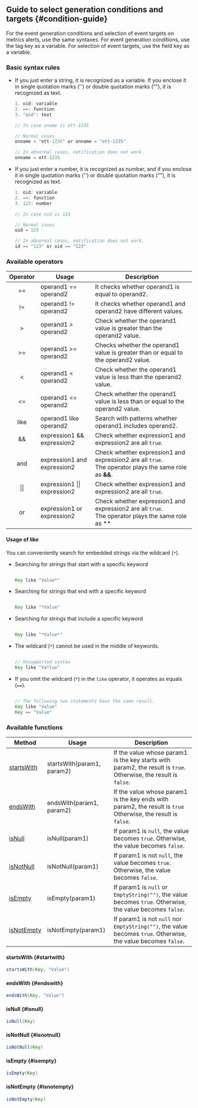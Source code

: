 ## Guide to select generation conditions and targets {#condition-guide}

For the event generation conditions and selection of event targets on metrics alerts, use the same syntaxes. For event generation conditions, use the tag key as a variable. For selection of event targets, use the field key as a variable.

### Basic syntax rules

- If you just enter a string, it is recognized as a variable. If you enclose it in single quotation marks ('') or double quotation marks (""), it is recognized as text.

  ```java title='oid == "oid"'
  1. oid: variable
  2. ==: function
  3. "oid": text
  ```

  ```java
  // In case oname is ott-1235

  // Normal cases
  onname = 'ott-1235' or onname = "ott-1235"

  // In abnormal cases, notification does not work.
  onname = ott-1235
  ```

- If you just enter a number, it is recognized as number, and if you enclose it in single quotation marks ('') or double quotation marks (""), it is recognized as text.

  ```java title='oid == 123'
  1. oid: variable
  2. ==: function
  3. 123: number
  ```

  ```java
  // In case oid is 123

  // Normal cases
  oid = 123

  // In abnormal cases, notification does not work.
  id == '123' or oid == "123"
  ```

### Available operators

|  Operator      | Usage                         | Description                                                                                                           |
| :------------: | ----------------------------- | --------------------------------------------------------------------------------------------------------------------- |
|    \=\=          | operand1 \=\= operand2          | It checks whether operand1 is equal to operand2.                                                                      |
|    !\=          | operand1 !\= operand2          | It checks whether operand1 and operand2 have different values.                                                        |
| <span>\></span> | operand1 \> operand2           | Check whether the operand1 value is greater than the operand2 value.                                                  |
|    \>\=         | operand1 \>\= operand2          | Checks whether the operand1 value is greater than or equal to the operand2 value.                                     |
|    \<          | operand1 \< operand2          | Check whether the operand1 value is less than the operand2 value.                                                     |
|    \<\=         | operand1 \<\= operand2         | Check whether the operand1 value is less than or equal to the operand2 value.                                         |
|    like        | operand1 like operand2        | Search with patterns whether operand1 includes operand2.                                                              |
|    &&          | expression1 && expression2    | Check whether expression1 and expression2 are all `true`.                                                             |
|    and         | expression1 and expression2   | Check whether expression1 and expression2 are all `true`.<br/>The operator plays the same role as **&&**.             |
|     \|\|         | expression1 \|\| expression2    | Check whether expression1 and expression2 are all `true`.                                                             |
|    or          | expression1 or expression2    | Check whether expression1 and expression2 are all `true`.<br/>The operator plays the same role as **||**.             |

#### Usage of like

You can conveniently search for embedded strings via the wildcard (`*`).

- Searching for strings that start with a specific keyword

  ```java

  Key like "Value*"

  ```

- Searching for strings that end with a specific keyword

  ```java

  Key like "*Value"

  ```

- Searching for strings that include a specific keyword

  ```java

  Key like "*Value*"

  ```

- The wildcard (`*`) cannot be used in the middle of keywords.

  ```java

  // Unsupported syntax
  Key like "Va*lue"

  ```

- If you omit the wildcard (`*`) in the `like` operator, it operates as equals (`==`).

  ```java

  // The following two statements have the same result.
  Key like "Value"
  Key == "Value"

  ```

### Available functions

| Method                    | Usage                      | Description                                                                                                      |
| ------------------------- | -------------------------- | ---------------------------------------------------------------------------------------------------------------- |
| [startsWith](#startwith)  | startsWith(param1, param2) | If the value whose param1 is the key starts with param2, the result is `true`. Otherwise, the result is `false`. |
| [endsWith](#endswith)     | endsWith(param1, param2)   | If the value whose param1 is the key ends with param2, the result is `true` Otherwise, the result is `false`.   |
| [isNull](#isnull)         | isNull(param1)             | If param1 is `null`, the value becomes `true`. Otherwise, the value becomes `false`.                            |
| [isNotNull](#isnotnull)   | isNotNull(param1)          | If param1 is not `null`, the value becomes `true`. Otherwise, the value becomes `false`.                        |
| [isEmpty](#isempty)       | isEmpty(param1)            | If param1 is `null` or `EmptyString("")`, the value becomes `true`. Otherwise, the value becomes `false`.        |
| [isNotEmpty](#isnotempty) | isNotEmpty(param1)         | If param1 is not `null` nor `EmptyString("")`, the value becomes `true`. Otherwise, the value becomes `false`.   |

#### startsWith {#startwith}

```java
startsWith(Key, "Value")
```

#### endsWith {#endswith}

```java
endsWith(Key, "Value")
```

#### isNull {#isnull}

```java
isNull(Key)
```

#### isNotNull {#isnotnull}

```java
isNotNull(Key)
```

#### isEmpty {#isempty}

```java
isEmpty(Key)
```

#### isNotEmpty {#isnotempty}

```java
isNotEmpty(Key)
```
